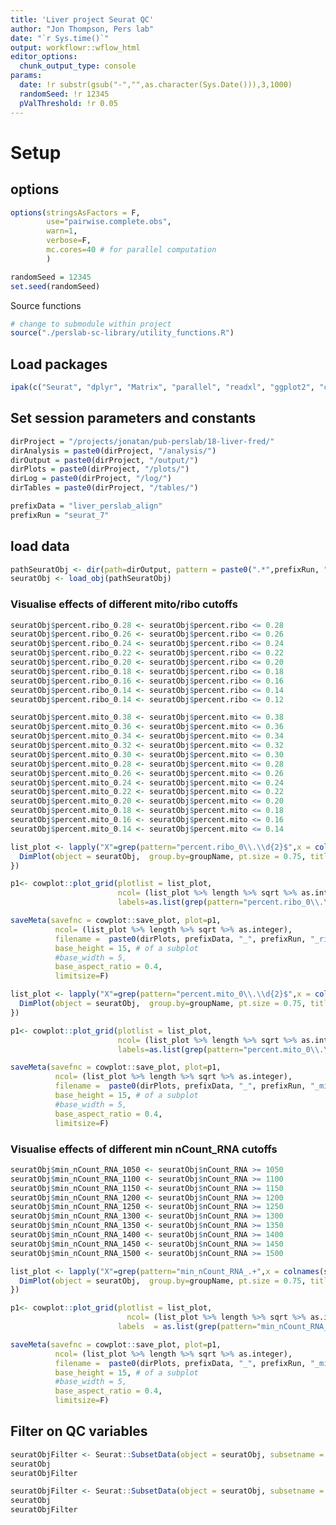 ```yaml
---
title: 'Liver project Seurat QC'
author: "Jon Thompson, Pers lab"
date: "`r Sys.time()`" 
output: workflowr::wflow_html
editor_options:
  chunk_output_type: console
params: 
  date: !r substr(gsub("-","",as.character(Sys.Date())),3,1000)
  randomSeed: !r 12345
  pValThreshold: !r 0.05
---
```


# Setup 

## options

```r
options(stringsAsFactors = F, 
        use="pairwise.complete.obs", 
        warn=1, 
        verbose=F,
        mc.cores=40 # for parallel computation
        ) 
```

```r
randomSeed = 12345
set.seed(randomSeed)
```

Source functions

```r
# change to submodule within project
source("./perslab-sc-library/utility_functions.R")
```

## Load packages

```r
ipak(c("Seurat", "dplyr", "Matrix", "parallel", "readxl", "ggplot2", "cowplot"))
```

## Set session parameters and constants

```r

dirProject = "/projects/jonatan/pub-perslab/18-liver-fred/"
dirAnalysis = paste0(dirProject, "/analysis/")
dirOutput = paste0(dirProject, "/output/")
dirPlots = paste0(dirProject, "/plots/")
dirLog = paste0(dirProject, "/log/")
dirTables = paste0(dirProject, "/tables/")

prefixData = "liver_perslab_align"
prefixRun = "seurat_7"
```

## load data

```r
pathSeuratObj <- dir(path=dirOutput, pattern = paste0(".*",prefixRun, ".*\\.RDS\\.gz"), full.names = T)
seuratObj <- load_obj(pathSeuratObj)
```


### Visualise effects of different mito/ribo cutoffs

```r
seuratObj$percent.ribo_0.28 <- seuratObj$percent.ribo <= 0.28 
seuratObj$percent.ribo_0.26 <- seuratObj$percent.ribo <= 0.26
seuratObj$percent.ribo_0.24 <- seuratObj$percent.ribo <= 0.24
seuratObj$percent.ribo_0.22 <- seuratObj$percent.ribo <= 0.22 
seuratObj$percent.ribo_0.20 <- seuratObj$percent.ribo <= 0.20
seuratObj$percent.ribo_0.18 <- seuratObj$percent.ribo <= 0.18
seuratObj$percent.ribo_0.16 <- seuratObj$percent.ribo <= 0.16
seuratObj$percent.ribo_0.14 <- seuratObj$percent.ribo <= 0.14
seuratObj$percent.ribo_0.14 <- seuratObj$percent.ribo <= 0.12
```

```r
seuratObj$percent.mito_0.38 <- seuratObj$percent.mito <= 0.38
seuratObj$percent.mito_0.36 <- seuratObj$percent.mito <= 0.36
seuratObj$percent.mito_0.34 <- seuratObj$percent.mito <= 0.34
seuratObj$percent.mito_0.32 <- seuratObj$percent.mito <= 0.32
seuratObj$percent.mito_0.30 <- seuratObj$percent.mito <= 0.30
seuratObj$percent.mito_0.28 <- seuratObj$percent.mito <= 0.28
seuratObj$percent.mito_0.26 <- seuratObj$percent.mito <= 0.26
seuratObj$percent.mito_0.24 <- seuratObj$percent.mito <= 0.24
seuratObj$percent.mito_0.22 <- seuratObj$percent.mito <= 0.22
seuratObj$percent.mito_0.20 <- seuratObj$percent.mito <= 0.20
seuratObj$percent.mito_0.18 <- seuratObj$percent.mito <= 0.18
seuratObj$percent.mito_0.16 <- seuratObj$percent.mito <= 0.16
seuratObj$percent.mito_0.14 <- seuratObj$percent.mito <= 0.14
```

```r

list_plot <- lapply("X"=grep(pattern="percent.ribo_0\\.\\d{2}$",x = colnames(seuratObj@meta.data), value=T), FUN = function(groupName) {
  DimPlot(object = seuratObj,  group.by=groupName, pt.size = 0.75, title = groupName)
}) 

p1<- cowplot::plot_grid(plotlist = list_plot,
                        ncol= (list_plot %>% length %>% sqrt %>% as.integer),
                        labels=as.list(grep(pattern="percent.ribo_0\\.\\d{2}$",x = colnames(seuratObj@meta.data), value=T)))

saveMeta(savefnc = cowplot::save_plot, plot=p1,
          ncol= (list_plot %>% length %>% sqrt %>% as.integer),
          filename =  paste0(dirPlots, prefixData, "_", prefixRun, "_ribo_QCplotgrid.pdf"),
          base_height = 15, # of a subplot
          #base_width = 5,
          base_aspect_ratio = 0.4,
          limitsize=F)
```



```r

list_plot <- lapply("X"=grep(pattern="percent.mito_0\\.\\d{2}$",x = colnames(seuratObj@meta.data), value=T), FUN = function(groupName) {
  DimPlot(object = seuratObj,  group.by=groupName, pt.size = 0.75, title = groupName)
}) 

p1<- cowplot::plot_grid(plotlist = list_plot,
                        ncol= (list_plot %>% length %>% sqrt %>% as.integer), 
                        labels=as.list(grep(pattern="percent.mito_0\\.\\d{2}$",x = colnames(seuratObj@meta.data), value=T)))

saveMeta(savefnc = cowplot::save_plot, plot=p1,
          ncol= (list_plot %>% length %>% sqrt %>% as.integer),
          filename =  paste0(dirPlots, prefixData, "_", prefixRun, "_mito_QCplotgrid.pdf"),
          base_height = 15, # of a subplot
          #base_width = 5,
          base_aspect_ratio = 0.4,
          limitsize=F)
```

### Visualise effects of different min nCount_RNA cutoffs
```r

seuratObj$min_nCount_RNA_1050 <- seuratObj$nCount_RNA >= 1050
seuratObj$min_nCount_RNA_1100 <- seuratObj$nCount_RNA >= 1100
seuratObj$min_nCount_RNA_1150 <- seuratObj$nCount_RNA >= 1150
seuratObj$min_nCount_RNA_1200 <- seuratObj$nCount_RNA >= 1200
seuratObj$min_nCount_RNA_1250 <- seuratObj$nCount_RNA >= 1250
seuratObj$min_nCount_RNA_1300 <- seuratObj$nCount_RNA >= 1300
seuratObj$min_nCount_RNA_1350 <- seuratObj$nCount_RNA >= 1350
seuratObj$min_nCount_RNA_1400 <- seuratObj$nCount_RNA >= 1400
seuratObj$min_nCount_RNA_1450 <- seuratObj$nCount_RNA >= 1450
seuratObj$min_nCount_RNA_1500 <- seuratObj$nCount_RNA >= 1500

```
 
```r

list_plot <- lapply("X"=grep(pattern="min_nCount_RNA_.+",x = colnames(seuratObj@meta.data), value=T), FUN = function(groupName) {
  DimPlot(object = seuratObj,  group.by=groupName, pt.size = 0.75, title = groupName)
}) 

p1<- cowplot::plot_grid(plotlist = list_plot,
                          ncol= (list_plot %>% length %>% sqrt %>% as.integer),
                        labels  = as.list(grep(pattern="min_nCount_RNA_.+",x = colnames(seuratObj@meta.data), value=T)))

saveMeta(savefnc = cowplot::save_plot, plot=p1,
          ncol= (list_plot %>% length %>% sqrt %>% as.integer),
          filename =  paste0(dirPlots, prefixData, "_", prefixRun, "_min_nCount_RNA_QCplotgrid.pdf"),
          base_height = 15, # of a subplot
          #base_width = 5,
          base_aspect_ratio = 0.4,
          limitsize=F)
```

## Filter on QC variables

```r
seuratObjFilter <- Seurat::SubsetData(object = seuratObj, subsetname = "percent.mito", high.threshold= 0.4) 
seuratObj
seuratObjFilter
```

```r
seuratObjFilter <- Seurat::SubsetData(object = seuratObj, subsetname = "percent.ribo", high.threshold= 0.3) 
seuratObj
seuratObjFilter
```

